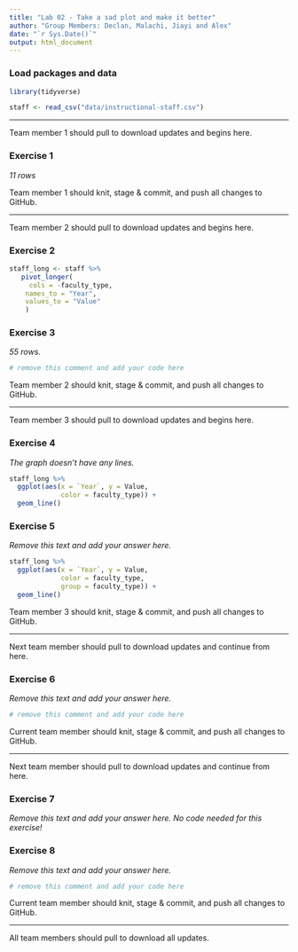 ```yaml
---
title: "Lab 02 - Take a sad plot and make it better"
author: "Group Members: Declan, Malachi, Jiayi and Alex"
date: "`r Sys.Date()`"
output: html_document
---
```


### Load packages and data

```r
library(tidyverse) 
```

```r
staff <- read_csv("data/instructional-staff.csv")
```


--------


Team member 1 should pull to download updates and begins here.



### Exercise 1

*11 rows*


Team member 1 should knit, stage & commit, and push all changes to GitHub.

--------

Team member 2 should pull to download updates and begins here.

### Exercise 2

```r
staff_long <- staff %>% 
   pivot_longer(
     cols = -faculty_type, 
    names_to = "Year",
    values_to = "Value"
    )
```


### Exercise 3

*55 rows.*

```r
# remove this comment and add your code here
```


Team member 2 should knit, stage & commit, and push all changes to GitHub.

--------

Team member 3 should pull to download updates and begins here.


### Exercise 4

*The graph doesn't have any lines.*

```r
staff_long %>%
  ggplot(aes(x = `Year`, y = Value, 
             color = faculty_type)) +
  geom_line()
```


### Exercise 5

*Remove this text and add your answer here.*

```r
staff_long %>%
  ggplot(aes(x = `Year`, y = Value, 
             color = faculty_type,
             group = faculty_type)) +
  geom_line()
```


Team member 3 should knit, stage & commit, and push all changes to GitHub.

--------

Next team member should pull to download updates and continue from here.


### Exercise 6

*Remove this text and add your answer here.*

```r
# remove this comment and add your code here
```


Current team member should knit, stage & commit, and push all changes to GitHub.

--------

Next team member should pull to download updates and continue from here.


### Exercise 7

*Remove this text and add your answer here. No code needed for this exercise!*


### Exercise 8

*Remove this text and add your answer here.*

```r
# remove this comment and add your code here
```


Current team member should knit, stage & commit, and push all changes to GitHub.

--------

All team members should pull to download all updates.


